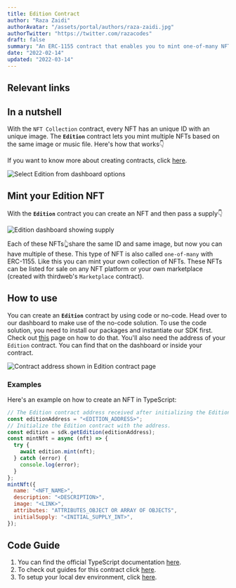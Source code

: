 ```yaml
---
title: Edition Contract
author: "Raza Zaidi"
authorAvatar: "/assets/portal/authors/raza-zaidi.jpg"
authorTwitter: "https://twitter.com/razacodes"
draft: false
summary: "An ERC-1155 contract that enables you to mint one-of-many NFTs"
date: "2022-02-14"
updated: "2022-03-14"
---
```


## Relevant links

<SimpleGrid columns="3" gap="5">
  <MdxLinkCard
    title="Guides"
    subtitle="Guides about Edition"
    contractType="edition"
    type="guides"
  />
  <MdxLinkCard
    title="JavaScript docs"
    subtitle="Learn how to use the Edition contract with our SDK"
    contractType="edition"
    type="typescript-docs"
  />
  <MdxLinkCard
    title="Python docs"
    subtitle="Learn how to use the Edition contract with our SDK"
    contractType="edition"
    type="python-docs"
  />
</SimpleGrid>

## In a nutshell

With the `NFT Collection` contract, every NFT has an unique ID with an unique image. The **`Edition`** contract lets you mint multiple NFTs based on the same image or music file. Here's how that works👇

If you want to know more about creating contracts, click [here](/contracts).

![Select Edition from dashboard options](/assets/portal/contracts/edition/select-edition-from-dashboard.png)

## Mint your Edition NFT

With the **`Edition`** contract you can create an NFT and then pass a supply👇

![Edition dashboard showing supply](/assets/portal/contracts/edition/edition-with-minted-nfts.png)

Each of these NFTs👆share the same ID and same image, but now you can have multiple of these. This type of NFT is also called `one-of-many` with ERC-1155. Like this you can mint your own collection of NFTs. These NFTs can be listed for sale on any NFT platform or your own marketplace (created with thirdweb's `Marketplace` contract).

## How to use

You can create an **`Edition`** contract by using code or no-code. Head over to our dashboard to make use of the no-code solution. To use the code solution, you need to install our packages and instantiate our SDK first. Check out [this](/learn-thirdweb/connect-to-blockchain) page on how to do that. You'll also need the address of your `Edition` contract. You can find that on the dashboard or inside your contract.

![Contract address shown in Edition contract page](/assets/portal/contracts/edition/edition-contract-address.png)

### Examples

Here's an example on how to create an NFT in TypeScript:

```jsx
// The Edition contract address received after initializing the Edition contract on the dashboard.
const editionAddress = "<EDITION_ADDRESS>";
// Initialize the Edition contract with the address.
const edition = sdk.getEdition(editionAddress);
const mintNft = async (nft) => {
  try {
    await edition.mint(nft);
  } catch (error) {
    console.log(error);
  }
};
mintNft({
  name: "<NFT_NAME>",
  description: "<DESCRIPTION>",
  image: "<LINK>",
  attributes: "ATTRIBUTES_OBJECT OR ARRAY OF OBJECTS",
  initialSupply: "<INITIAL_SUPPLY_INT>",
});
```

## Code Guide

1. You can find the official TypeScript documentation [here](https://docs.thirdweb.com/typescript/sdk.edition).
2. To check out guides for this contract click [here](/guides/edition).
3. To setup your local dev environment, click [here](/guides/sdk-guide).

<MdxNavigation>
  <MdxNavigationItem
    href="/contracts/nft-collection"
    title="NFT Collection"
  />
  <MdxNavigationItem href="/contracts/nft-drop" title="NFT Drop" next />
</MdxNavigation>

